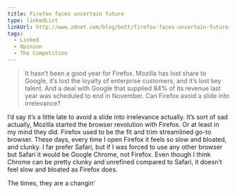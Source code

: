 ```yaml
---
title: Firefox faces uncertain future
type: linkedList
linkUrl: http://www.zdnet.com/blog/bott/firefox-faces-uncertain-future-as-google-deal-apparently-ends/4241
tags:
  - Linked
  - Opinion
  - The Competition
---
```


> It hasn’t been a good year for Firefox. Mozilla has lost share to Google, it’s lost the loyalty of enterprise customers, and it’s lost key talent. And a deal with Google that supplied 84% of its revenue last year was scheduled to end in November. Can Firefox avoid a slide into irrelevance?

I’d say it’s a little late to avoid a slide into irrelevance actually. It’s sort of sad actually, Mozilla started the browser revolution with Firefox. Or at least in my mind they did. Firefox used to be the fit and trim streamlined go-to browser. These days, every time I open Firefox it feels so slow and bloated, and clunky. I far prefer Safari, but if I was forced to use any other browser but Safari it would be Google Chrome, not Firefox. Even though I think Chrome can be pretty clunky and unrefined compared to Safari, it doesn’t feel slow and bloated as Firefox does.

The times, they are a changin’
